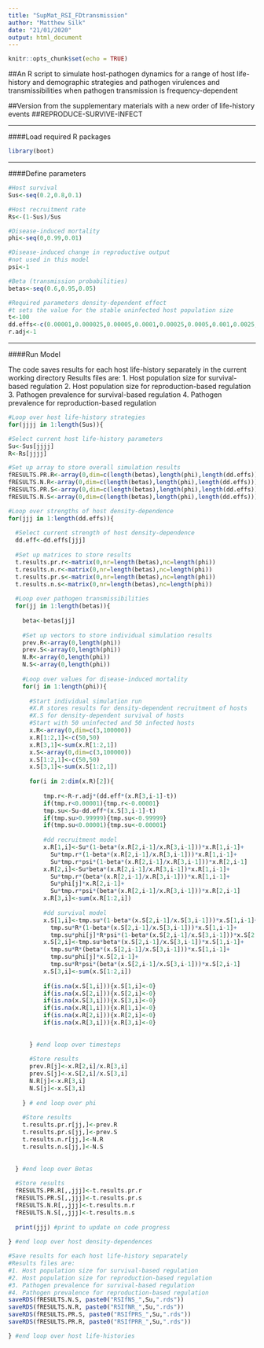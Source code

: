 ---
title: "SupMat_RSI_FDtransmission"
author: "Matthew Silk"
date: "21/01/2020"
output: html_document
---

```{r setup, include=FALSE}
knitr::opts_chunk$set(echo = TRUE)
```


##An R script to simulate host-pathogen dynamics for a range of host life-history and demographic strategies and pathogen virulences and transmissibilities when pathogen transmission is frequency-dependent

##Version from the supplementary materials with a new order of life-history events
##REPRODUCE-SURVIVE-INFECT

***

####Load required R packages

```{r Packages}
library(boot)
```

***

####Define parameters

```{r Define_Parameters}

#Host survival
Sus<-seq(0.2,0.8,0.1)

#Host recruitment rate
Rs<-(1-Sus)/Sus

#Disease-induced mortality
phi<-seq(0,0.99,0.01)

#Disease-induced change in reproductive output
#not used in this model
psi<-1

#Beta (transmission probabilities)
betas<-seq(0.6,0.95,0.05)

#Required parameters density-dependent effect
#t sets the value for the stable uninfected host population size
t<-100
dd.effs<-c(0.00001,0.000025,0.00005,0.0001,0.00025,0.0005,0.001,0.0025,0.005,0.01)
r.adj<-1

```

***

####Run Model

The code saves results for each host life-history separately in the current working directory
Results files are:
1. Host population size for survival-based regulation
2. Host population size for reproduction-based regulation
3. Pathogen prevalence for survival-based regulation
4. Pathogen prevalence for reproduction-based regulation

```{r Define_Parameters}

#Loop over host life-history strategies
for(jjjj in 1:length(Sus)){

#Select current host life-history parameters
Su<-Sus[jjjj]
R<-Rs[jjjj]

#Set up array to store overall simulation results
fRESULTS.PR.R<-array(0,dim=c(length(betas),length(phi),length(dd.effs)))
fRESULTS.N.R<-array(0,dim=c(length(betas),length(phi),length(dd.effs)))
fRESULTS.PR.S<-array(0,dim=c(length(betas),length(phi),length(dd.effs)))
fRESULTS.N.S<-array(0,dim=c(length(betas),length(phi),length(dd.effs)))

#Loop over strengths of host density-dependence
for(jjj in 1:length(dd.effs)){
  
  #Select current strength of host density-dependence
  dd.eff<-dd.effs[jjj]
  
  #Set up matrices to store results
  t.results.pr.r<-matrix(0,nr=length(betas),nc=length(phi))
  t.results.n.r<-matrix(0,nr=length(betas),nc=length(phi))
  t.results.pr.s<-matrix(0,nr=length(betas),nc=length(phi))
  t.results.n.s<-matrix(0,nr=length(betas),nc=length(phi))
  
  #Loop over pathogen transmissibilities
  for(jj in 1:length(betas)){
    
    beta<-betas[jj]
    
    #Set up vectors to store individual simulation results
    prev.R<-array(0,length(phi))
    prev.S<-array(0,length(phi))
    N.R<-array(0,length(phi))
    N.S<-array(0,length(phi))
    
    #Loop over values for disease-induced mortality
    for(j in 1:length(phi)){
      
      #Start individual simulation run
      #X.R stores results for density-dependent recruitment of hosts
      #X.S for density-dependent survival of hosts
      #Start with 50 uninfected and 50 infected hosts
      x.R<-array(0,dim=c(3,100000))
      x.R[1:2,1]<-c(50,50)
      x.R[3,1]<-sum(x.R[1:2,1])
      x.S<-array(0,dim=c(3,100000))
      x.S[1:2,1]<-c(50,50)
      x.S[3,1]<-sum(x.S[1:2,1])
      
      for(i in 2:dim(x.R)[2]){
        
          tmp.r<-R-r.adj*(dd.eff*(x.R[3,i-1]-t))
          if(tmp.r<0.00001){tmp.r<-0.00001}
          tmp.su<-Su-dd.eff*(x.S[3,i-1]-t)
          if(tmp.su>0.99999){tmp.su<-0.99999}
          if(tmp.su<0.00001){tmp.su<-0.00001}
          
          #dd recruitment model
          x.R[1,i]<-Su*(1-beta*(x.R[2,i-1]/x.R[3,i-1]))*x.R[1,i-1]+
            Su*tmp.r*(1-beta*(x.R[2,i-1]/x.R[3,i-1]))*x.R[1,i-1]+
            Su*tmp.r*psi*(1-beta*(x.R[2,i-1]/x.R[3,i-1]))*x.R[2,i-1]
          x.R[2,i]<-Su*beta*(x.R[2,i-1]/x.R[3,i-1])*x.R[1,i-1]+
            Su*tmp.r*(beta*(x.R[2,i-1]/x.R[3,i-1]))*x.R[1,i-1]+
            Su*phi[j]*x.R[2,i-1]+
            Su*tmp.r*psi*(beta*(x.R[2,i-1]/x.R[3,i-1]))*x.R[2,i-1]
          x.R[3,i]<-sum(x.R[1:2,i])
          
          #dd survival model
          x.S[1,i]<-tmp.su*(1-beta*(x.S[2,i-1]/x.S[3,i-1]))*x.S[1,i-1]+
            tmp.su*R*(1-beta*(x.S[2,i-1]/x.S[3,i-1]))*x.S[1,i-1]+
            tmp.su*phi[j]*R*psi*(1-beta*(x.S[2,i-1]/x.S[3,i-1]))*x.S[2,i-1]
          x.S[2,i]<-tmp.su*beta*(x.S[2,i-1]/x.S[3,i-1])*x.S[1,i-1]+
            tmp.su*R*(beta*(x.S[2,i-1]/x.S[3,i-1]))*x.S[1,i-1]+
            tmp.su*phi[j]*x.S[2,i-1]+
            tmp.su*R*psi*(beta*(x.S[2,i-1]/x.S[3,i-1]))*x.S[2,i-1]
          x.S[3,i]<-sum(x.S[1:2,i]) 
          
          if(is.na(x.S[1,i])){x.S[1,i]<-0}
          if(is.na(x.S[2,i])){x.S[2,i]<-0}
          if(is.na(x.S[3,i])){x.S[3,i]<-0}
          if(is.na(x.R[1,i])){x.R[1,i]<-0}
          if(is.na(x.R[2,i])){x.R[2,i]<-0}
          if(is.na(x.R[3,i])){x.R[3,i]<-0}
        
        
      } #end loop over timesteps
      
      #Store results
      prev.R[j]<-x.R[2,i]/x.R[3,i]
      prev.S[j]<-x.S[2,i]/x.S[3,i]
      N.R[j]<-x.R[3,i]
      N.S[j]<-x.S[3,i]
      
    } # end loop over phi
    
    #Store results
    t.results.pr.r[jj,]<-prev.R
    t.results.pr.s[jj,]<-prev.S
    t.results.n.r[jj,]<-N.R
    t.results.n.s[jj,]<-N.S
    
    
  } #end loop over Betas
  
  #Store results
  fRESULTS.PR.R[,,jjj]<-t.results.pr.r
  fRESULTS.PR.S[,,jjj]<-t.results.pr.s
  fRESULTS.N.R[,,jjj]<-t.results.n.r
  fRESULTS.N.S[,,jjj]<-t.results.n.s
  
  print(jjj) #print to update on code progress
  
} #end loop over host density-dependences

#Save results for each host life-history separately
#Results files are:
#1. Host population size for survival-based regulation
#2. Host population size for reproduction-based regulation
#3. Pathogen prevalence for survival-based regulation
#4. Pathogen prevalence for reproduction-based regulation
saveRDS(fRESULTS.N.S, paste0("RSIfNS_",Su,".rds"))
saveRDS(fRESULTS.N.R, paste0("RSIfNR_",Su,".rds"))
saveRDS(fRESULTS.PR.S, paste0("RSIfPRS_",Su,".rds"))
saveRDS(fRESULTS.PR.R, paste0("RSIfPRR_",Su,".rds"))

} #end loop over host life-histories

```

